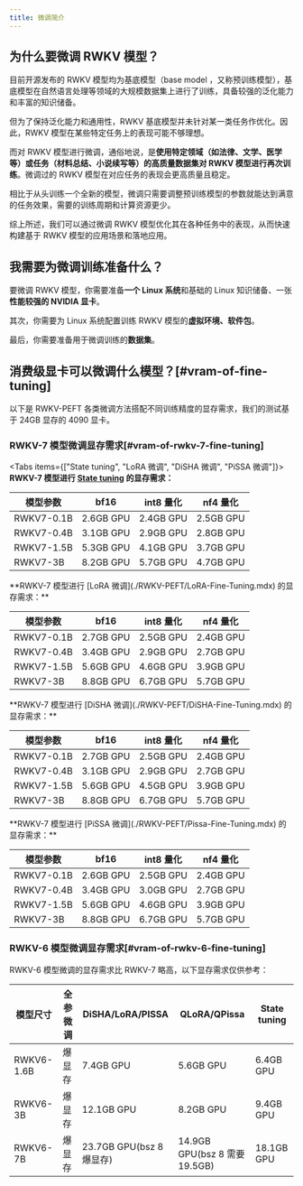 ```yaml
---
title: 微调简介
---
```



## 为什么要微调 RWKV 模型？

目前开源发布的 RWKV 模型均为基底模型（base model ，又称预训练模型），基底模型在自然语言处理等领域的大规模数据集上进行了训练，具备较强的泛化能力和丰富的知识储备。

但为了保持泛化能力和通用性，RWKV 基底模型并未针对某一类任务作优化。因此，RWKV 模型在某些特定任务上的表现可能不够理想。

而对 RWKV 模型进行微调，通俗地说，是**使用特定领域（如法律、文学、医学等）或任务（材料总结、小说续写等）的高质量数据集对 RWKV 模型进行再次训练**。微调过的 RWKV 模型在对应任务的表现会更高质量且稳定。

相比于从头训练一个全新的模型，微调只需要调整预训练模型的参数就能达到满意的任务效果，需要的训练周期和计算资源更少。

综上所述，我们可以通过微调 RWKV 模型优化其在各种任务中的表现，从而快速构建基于 RWKV 模型的应用场景和落地应用。

## 我需要为微调训练准备什么？

要微调 RWKV 模型，你需要准备**一个 Linux 系统**和基础的 Linux 知识储备、一张**性能较强的 NVIDIA 显卡**。

其次，你需要为 Linux 系统配置训练 RWKV 模型的**虚拟环境、软件包**。

最后，你需要准备用于微调训练的**数据集**。

## 消费级显卡可以微调什么模型？[#vram-of-fine-tuning]

<CallOut type="info">
以下是 RWKV-PEFT 各类微调方法搭配不同训练精度的显存需求，我们的测试基于 24GB 显存的 4090 显卡。
</CallOut>

### RWKV-7 模型微调显存需求[#vram-of-rwkv-7-fine-tuning]

<Tabs items={["State tuning", "LoRA 微调", "DiSHA 微调", "PiSSA 微调"]}>
<Tab>
**RWKV-7 模型进行 [State tuning](./RWKV-PEFT/State-Tuning.mdx) 的显存需求：**

| 模型参数 | bf16  | int8 量化 | nf4 量化 |
|------------|---------|--------|--------|
| RWKV7-0.1B | 2.6GB GPU   | 2.4GB GPU  | 2.5GB GPU  | 
| RWKV7-0.4B | 3.1GB GPU  | 2.9GB GPU  | 2.8GB GPU  | 
| RWKV7-1.5B | 5.3GB GPU  | 4.1GB GPU  | 3.7GB GPU  | 
| RWKV7-3B   | 8.2GB GPU  | 5.7GB GPU  | 4.7GB GPU  | 
</Tab>
<Tab>
**RWKV-7 模型进行 [LoRA 微调](./RWKV-PEFT/LoRA-Fine-Tuning.mdx) 的显存需求：**

| 模型参数 | bf16  | int8 量化 | nf4 量化 |
|------------|---------|--------|--------|
| RWKV7-0.1B | 2.7GB GPU   | 2.5GB GPU  | 2.4GB GPU  | 
| RWKV7-0.4B | 3.4GB GPU  | 2.9GB GPU  | 2.7GB GPU  | 
| RWKV7-1.5B | 5.6GB GPU  | 4.6GB GPU  | 3.9GB GPU  | 
| RWKV7-3B   | 8.8GB GPU  | 6.7GB GPU  | 5.7GB GPU  | 
</Tab>
<Tab>
**RWKV-7 模型进行 [DiSHA 微调](./RWKV-PEFT/DiSHA-Fine-Tuning.mdx) 的显存需求：**

| 模型参数 | bf16  | int8 量化 | nf4 量化 |
|------------|---------|--------|--------|
| RWKV7-0.1B | 2.7GB GPU   | 2.5GB GPU  | 2.4GB GPU  | 
| RWKV7-0.4B | 3.1GB GPU  | 2.9GB GPU  | 2.7GB GPU  | 
| RWKV7-1.5B | 5.6GB GPU  | 4.5GB GPU  | 3.9GB GPU  | 
| RWKV7-3B   | 8.8GB GPU  | 6.7GB GPU  | 5.7GB GPU  | 
</Tab>
<Tab>
**RWKV-7 模型进行 [PiSSA 微调](./RWKV-PEFT/Pissa-Fine-Tuning.mdx) 的显存需求：**

| 模型参数 | bf16  | int8 量化 | nf4 量化 |
|------------|---------|--------|--------|
| RWKV7-0.1B | 2.6GB GPU   | 2.5GB GPU  | 2.4GB GPU  | 
| RWKV7-0.4B | 3.4GB GPU  | 3.0GB GPU  | 2.7GB GPU  | 
| RWKV7-1.5B | 5.6GB GPU  | 4.6GB GPU  | 3.9GB GPU  | 
| RWKV7-3B   | 8.8GB GPU  | 6.7GB GPU  | 5.7GB GPU  | 
</Tab>
</Tabs>

### RWKV-6 模型微调显存需求[#vram-of-rwkv-6-fine-tuning]

RWKV-6 模型微调的显存需求比 RWKV-7 略高，以下显存需求仅供参考：

|   模型尺寸         | 全参微调 | DiSHA/LoRA/PISSA  | QLoRA/QPissa | State tuning |
| --------- | ---- | ---- | ---- | ---- |
| RWKV6-1.6B | 爆显存 | 7.4GB GPU | 5.6GB GPU | 6.4GB GPU |
| RWKV6-3B | 爆显存  | 12.1GB GPU | 8.2GB GPU | 9.4GB GPU |
| RWKV6-7B | 爆显存  | 23.7GB GPU(bsz 8 爆显存) | 14.9GB GPU(bsz 8 需要 19.5GB) | 18.1GB GPU |